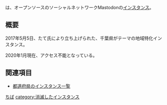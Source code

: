 {{infobox instance
|Name = {{Ruby|Chibadon|ちばどん}}
|Domain = https://chibadon.jp
|Country = 日本
|Admin = [https://chibadon.jp/@tate たて]
|Start = 2017年5月5日
|Kifu = なし
|Alias = 
}}{{Ruby|'''Chibadon'''|ちばどん}}は、オープンソースのソーシャルネットワークMastodonの[[インスタンス]]。

== 概要 ==
2017年5月5日、たて氏により立ち上げられた、千葉県がテーマの地域特化インスタンス。

2020年1月現在、アクセス不能となっている。

== 関連項目 ==
* [[都道府県のインスタンス一覧]]
{{DEFAULTSORT:chibadon}}
[[category:日本のインスタンス|ちば]]
[[category:消滅したインスタンス]]